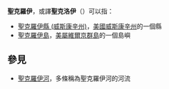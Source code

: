 '''聖克羅伊'''，或譯'''聖克洛伊'''（{{lang-en|Saint Croix}}）可以指：
*[[聖克羅伊縣_(威斯康辛州)|聖克羅伊縣 (威斯康辛州)]]，[[美國|美國]][[威斯康辛州|威斯康辛州]]的一個縣
*[[聖克羅伊島|聖克羅伊島]]，[[美屬維爾京群島|美屬維爾京群島]]的一個島嶼

==參見==
*[[聖克羅伊河|聖克羅伊河]]，多條稱為聖克羅伊河的河流

{{disambig|cat=四字地名消歧义}}
